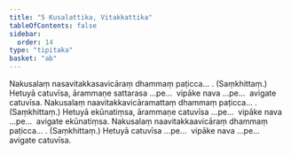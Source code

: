```yaml
---
title: "5 Kusalattika, Vitakkattika"
tableOfContents: false
sidebar:
  order: 14
type: "tipitaka"
basket: "ab"
---
```



<DynamicBreadcrumb />

<Division number="18">

<Paragraph number="48">
Nakusalaṃ nasavitakkasavicāraṃ dhammaṃ paṭicca… . (Saṃkhittaṃ.)
</Paragraph>

<Paragraph number="49">
Hetuyā catuvīsa, ārammaṇe sattarasa …pe…  vipāke nava …pe…  avigate catuvīsa.
</Paragraph>

</Division>
<Division number="19">

<Paragraph number="50">
Nakusalaṃ naavitakkavicāramattaṃ dhammaṃ paṭicca… . (Saṃkhittaṃ.)
</Paragraph>

<Paragraph number="51">
Hetuyā ekūnatiṃsa, ārammaṇe catuvīsa …pe…  vipāke nava …pe…  avigate ekūnatiṃsa.
</Paragraph>

</Division>
<Division number="20">

<Paragraph number="52">
Nakusalaṃ naavitakkaavicāraṃ dhammaṃ paṭicca… . (Saṃkhittaṃ.)
</Paragraph>

<Paragraph number="53">
Hetuyā catuvīsa …pe…  vipāke nava …pe…  avigate catuvīsa.
</Paragraph>
</Division>